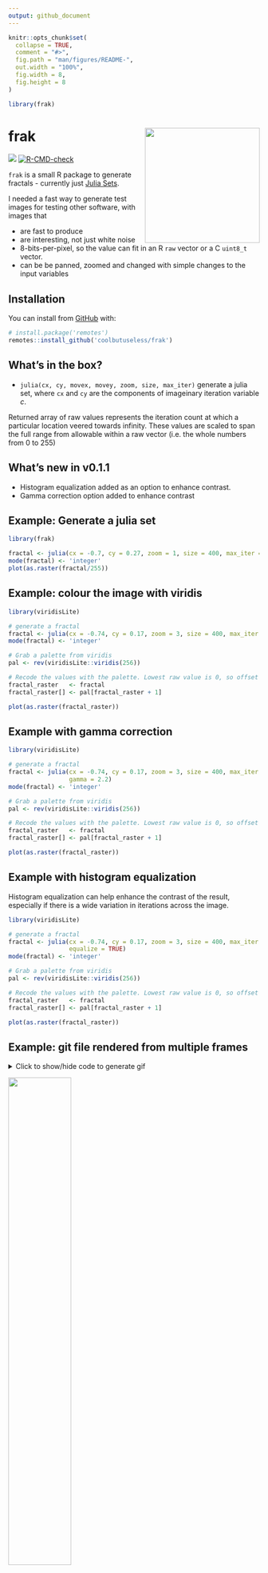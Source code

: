 ```yaml
---
output: github_document
---
```


<!-- README.md is generated from README.Rmd. Please edit that file -->

```r
knitr::opts_chunk$set(
  collapse = TRUE,
  comment = "#>",
  fig.path = "man/figures/README-",
  out.width = "100%",
  fig.width = 8,
  fig.height = 8
)

library(frak)
```


# frak  <img src="man/figures/logo-trans.png" align="right" height=230/>

<!-- badges: start -->
![](https://img.shields.io/badge/cool-useless-green.svg)
[![R-CMD-check](https://github.com/coolbutuseless/frak/actions/workflows/R-CMD-check.yaml/badge.svg)](https://github.com/coolbutuseless/frak/actions/workflows/R-CMD-check.yaml)
<!-- badges: end -->

`frak` is a small R package to generate fractals - currently just [Julia Sets](https://en.wikipedia.org/wiki/Julia_set).

I needed a fast way to generate test images for testing other software, with 
images that 

* are fast to produce
* are interesting, not just white noise
* 8-bits-per-pixel, so the value can fit in an R `raw` vector or a C
  `uint8_t` vector.
* can be be panned, zoomed and changed with simple changes to the input variables 


## Installation

You can install from [GitHub](https://github.com/coolbutuseless/frak) with:

``` r
# install.package('remotes')
remotes::install_github('coolbutuseless/frak')
```

## What's in the box?

* `julia(cx, cy, movex, movey, zoom, size, max_iter)` generate a julia set, where
  `cx` and `cy` are the components of imageinary iteration variable *c*.
  
Returned array of raw values represents the iteration count at which a particular location
veered towards infinity.  These values are scaled to span the full range from 
allowable within a raw vector (i.e. the whole numbers from 0 to 255)


## What's new in v0.1.1

* Histogram equalization added as an option to enhance contrast.
* Gamma correction option added to enhance contrast


## Example: Generate a julia set


```r
library(frak)

fractal <- julia(cx = -0.7, cy = 0.27, zoom = 1, size = 400, max_iter = 255)
mode(fractal) <- 'integer'
plot(as.raster(fractal/255))
```


## Example: colour the image with viridis

```r
library(viridisLite)

# generate a fractal
fractal <- julia(cx = -0.74, cy = 0.17, zoom = 3, size = 400, max_iter = 300)
mode(fractal) <- 'integer'

# Grab a palette from viridis
pal <- rev(viridisLite::viridis(256))

# Recode the values with the palette. Lowest raw value is 0, so offset by 1.
fractal_raster   <- fractal
fractal_raster[] <- pal[fractal_raster + 1]

plot(as.raster(fractal_raster))
```


## Example with gamma correction

```r
library(viridisLite)

# generate a fractal
fractal <- julia(cx = -0.74, cy = 0.17, zoom = 3, size = 400, max_iter = 300, 
                 gamma = 2.2)
mode(fractal) <- 'integer'

# Grab a palette from viridis
pal <- rev(viridisLite::viridis(256))

# Recode the values with the palette. Lowest raw value is 0, so offset by 1.
fractal_raster   <- fractal
fractal_raster[] <- pal[fractal_raster + 1]

plot(as.raster(fractal_raster))
```


## Example with histogram equalization

Histogram equalization can help enhance the contrast of the result, 
especially if there is a wide variation in iterations across the image.

```r
library(viridisLite)

# generate a fractal
fractal <- julia(cx = -0.74, cy = 0.17, zoom = 3, size = 400, max_iter = 300, 
                 equalize = TRUE)
mode(fractal) <- 'integer'

# Grab a palette from viridis
pal <- rev(viridisLite::viridis(256))

# Recode the values with the palette. Lowest raw value is 0, so offset by 1.
fractal_raster   <- fractal
fractal_raster[] <- pal[fractal_raster + 1]

plot(as.raster(fractal_raster))
```



## Example: git file rendered from multiple frames

<details>
<summary> Click to show/hide code to generate gif </summary>

```r
# install.package('remotes')
# remotes::install_github('coolbutuseless/displease')
# remotes::install_github('coolbutuseless/foist')
library(foist)
library(displease)
library(frak)

dir.create('man/figures/anim', showWarnings = FALSE)

#~~~~~~~~~~~~~~~~~~~~~~~~~~~~~~~~~~~~~~~~~~~~~~~~~~~~~~~~~~~~~~~~~~~~~~~~~~~~~
# Use {displease} to get a pleasing motion as the zoom is performed
#~~~~~~~~~~~~~~~~~~~~~~~~~~~~~~~~~~~~~~~~~~~~~~~~~~~~~~~~~~~~~~~~~~~~~~~~~~~~~
N <- 100
zoom <- displease::seq_ease(1, 1000, n = N, type = 'exp-in')

#~~~~~~~~~~~~~~~~~~~~~~~~~~~~~~~~~~~~~~~~~~~~~~~~~~~~~~~~~~~~~~~~~~~~~~~~~~~~~
# Loop: create an image dump it to file.
# Using {foist} here for fast image output
#~~~~~~~~~~~~~~~~~~~~~~~~~~~~~~~~~~~~~~~~~~~~~~~~~~~~~~~~~~~~~~~~~~~~~~~~~~~~~
for (i in seq(N)) {
  frac <- frak::julia(cx = -0.71, zoom = zoom[i], movex = 0.1, equalize = TRUE)
  mode(frac) <- 'integer'
  frac <- frac/255
  
  filename <- sprintf("man/figures/anim/%03i.png", i)
  
  foist::write_png(
    data                 = frac, 
    filename             = filename, 
    pal                  = foist::vir$magma, 
    convert_to_row_major = FALSE
  )
}

#~~~~~~~~~~~~~~~~~~~~~~~~~~~~~~~~~~~~~~~~~~~~~~~~~~~~~~~~~~~~~~~~~~~~~~~~~~~~~
# Create the animation using imagemagick and delete the source frames
#~~~~~~~~~~~~~~~~~~~~~~~~~~~~~~~~~~~~~~~~~~~~~~~~~~~~~~~~~~~~~~~~~~~~~~~~~~~~~
system("convert man/figures/anim/*.png man/figures/anim.gif")
unlink("man/figures/anim/", recursive = TRUE)
```

</details>


<img src="man/figures/anim.gif" width="50%" />



## Benchmark

Creating a julia set in C is about 100x faster than using plain R (as in the [Julia](https://cran.r-project.org/package=Julia) package on CRAN)

<details>
<summary> Click to show/hide bench::mark() code</summary>

```r
suppressPackageStartupMessages({
  library(Julia)
  library(frak)
  library(ggplot2)
  library(dplyr)
  library(tidyr)
})

size <- 400

# Julia::JuliaImage does at most 50 iterations
res <- bench::mark(
  `Julia::JuliaImage()` = Julia::JuliaImage(imageN = size, centre = 0.0, L = 4, C = 1-1.6180339887),
  `frak::julia()`       = julia(size = size, max_iter = 50),
  check = FALSE
)
```
</details>

```r
res %>%
  select(expression, min, median, `itr/sec`) %>%
  knitr::kable()
```



```r
plot(res) + theme_bw()
```



## Related Software

* [mandelbrot](https://cran.r-project.org/package=mandelbrot) - Generate view on the Mandelbrot Set.
* [Julia](https://cran.r-project.org/package=Julia) - a Pure R Julia Set generator

## Acknowledgements

* R Core for developing and maintaining such a wonderful language.
* CRAN maintainers, for patiently shepherding packages onto CRAN and maintaining
  the repository
